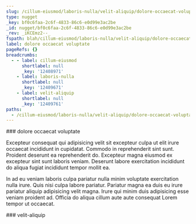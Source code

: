```yaml
---
slug: /cillum-eiusmod/laboris-nulla/velit-aliquip/dolore-occaecat-voluptate
type: nugget
_key: bf0c6faa-2c6f-4833-86c6-e0d99e3ac2be
_id: nugget/bf0c6faa-2c6f-4833-86c6-e0d99e3ac2be
_rev: _iKCEmz2--_
fspath: blah/cillum-eiusmod/laboris-nulla/velit-aliquip/dolore-occaecat-voluptate.md
label: dolore occaecat voluptate
pageRefs: {}
breadcrumbs:
  - - label: cillum-eiusmod
      shortlabel: null
      _key: '12408971'
    - label: laboris-nulla
      shortlabel: null
      _key: '12409671'
    - label: velit-aliquip
      shortlabel: null
      _key: '12409761'
paths:
  - /cillum-eiusmod/laboris-nulla/velit-aliquip/dolore-occaecat-voluptate
---
```


<NuggetArea>
<Nugget slug="/cillum-eiusmod/laboris-nulla/velit-aliquip/dolore-occaecat-voluptate" type="nugget" _key="bf0c6faa-2c6f-4833-86c6-e0d99e3ac2be" _id="nugget/bf0c6faa-2c6f-4833-86c6-e0d99e3ac2be" _rev="_iKCEmz2--_" fspath="blah/cillum-eiusmod/laboris-nulla/velit-aliquip/dolore-occaecat-voluptate.md" label="dolore occaecat voluptate" paths="/cillum-eiusmod/laboris-nulla/velit-aliquip/dolore-occaecat-voluptate">
<NuggetBody>
### dolore occaecat voluptate

Excepteur consequat qui adipisicing velit sit excepteur culpa ut elit irure occaecat incididunt in cupidatat. Commodo in reprehenderit sint sunt. Proident deserunt ea reprehenderit do. Excepteur magna eiusmod ex excepteur sint sunt laboris veniam. Deserunt labore exercitation incididunt do aliqua fugiat incididunt tempor mollit ea.

In ad eu veniam laboris culpa pariatur nulla minim voluptate exercitation nulla irure. Quis nisi culpa labore pariatur. Pariatur magna ea duis eu irure pariatur aliquip adipisicing velit magna. Irure qui minim duis adipisicing esse veniam proident ad. Officia do aliqua cillum aute aute consequat Lorem tempor ut occaecat.

</NuggetBody>
<Breadcrumbs>
<Crumbs>
<Crumb _key="12408971" label="cillum-eiusmod" /><Crumb _key="12409671" label="laboris-nulla" /><Crumb _key="12409761" label="velit-aliquip" />
</Crumbs>
</Breadcrumbs>
</Nugget>

<NuggetsInbound>
</NuggetsInbound>
<NuggetsOutbound>
</NuggetsOutbound>
</NuggetArea>
<PassagesInbound>
<Passage direction="inbound" type="passage" _key="12409761" _id="passage/12409761" _rev="_iKCEmzq--A" label="velit-aliquip" passage="velit-aliquip" fspath="blah/cillum-eiusmod/laboris-nulla/velit-aliquip" paths="/cillum-eiusmod/laboris-nulla/velit-aliquip" slug="/cillum-eiusmod/laboris-nulla/velit-aliquip">
<NuggetBody>
### velit-aliquip

</NuggetBody>
<Breadcrumbs>
<Crumbs>
<Crumb _key="12408971" label="cillum-eiusmod" /><Crumb _key="12409671" label="laboris-nulla" />
</Crumbs>
</Breadcrumbs>
</Passage>

</PassagesInbound>
<PassagesOutbound>
</PassagesOutbound>